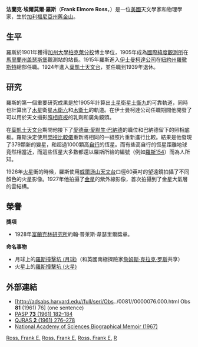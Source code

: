 {{Infobox scientist
| name              = Frank Elmore Ross
| image             = <!--(filename only)-->
| image_size        = 
| caption           = 
| birth_date        = {{Birth date|1874|04|02}}
| birth_place       = {{USA}}[[加州|加州]][[舊金山|舊金山]]
| death_date        = {{Death date and age|1960|09|21|1874|04|02}}
| death_place       = {{USA}}[[加州|加州]][[Altadena|Altadena]]
| nationality       = {{USA}}
| fields            = [[天文學|天文學]]
| workplaces        = [[葉凱士天文台|葉凱士天文台]]<br>[[國際緯度觀測所|國際緯度觀測所]]
| alma_mater        = [[加州大學柏克萊分校|加州大學柏克萊分校]]
| doctoral_advisor  = 
| doctoral_students = 
| known_for         = 
| awards            = 
}}
'''法蘭克·埃爾莫爾·羅斯'''（'''Frank Elmore Ross'''，{{bd|1874年|4月2日|1960年|9月21日|catIdx=R}}）是一位[[美國|美國]]天文學家和物理學家，生於[[加利福尼亞州|加利福尼亞州]][[舊金山|舊金山]]。 

==生平==
羅斯於1901年獲得[[加州大學柏克萊分校|加州大學柏克萊分校]]博士學位，1905年成為[[國際緯度觀測所|國際緯度觀測所]]在[[馬里蘭州|馬里蘭州]][[盖瑟斯堡|盖瑟斯堡]]觀測站的站長。1915年羅斯進入[[伊士曼柯達公司|伊士曼柯達公司]]在[[紐約州|紐約州]][[羅徹斯特_(紐約州)|羅徹斯特]]總部任職。1924年進入[[葉凱士天文台|葉凱士天文台]]，並任職到1939年退休。

==研究==
羅斯的第一個重要研究成果是於1905年計算出[[土星|土星]]衛星[[土衛九|土衛九]]的可靠軌道，同時也計算出了[[木星|木星]]衛星[[木衛六|木衛六]]和[[木衛七|木衛七]]的軌道。在伊士曼柯達公司任職期間他開發了可以用於天文攝影[[照相底板|照相底板]]的乳劑和廣角鏡頭。

在[[葉凱士天文台|葉凱士天文台]]期間他接下了[[愛德華·愛默生·巴納德|愛德華·愛默生·巴納德]]的職位和巴納德留下的照相底板。羅斯決定使用[[閃視比較儀|閃視比較儀]]重新將相同的一組照片重新進行比較。結果是他發現了379顆新的變星，和超過1000顆高[[自行|自行]]的恆星。而有些高自行的恆星距離地球竟然相當近，而這些恆星大多數都還以羅斯所給的編號（例如[[羅斯154|羅斯154]]）而為人所知。

1926年[[火星|火星]]衝的時候，羅斯使用[[威爾遜山天文台|威爾遜山天文台]]口徑60英吋的望遠鏡拍攝了不同顏色的火星影像。1927年他拍攝了[[金星|金星]]的紫外線影像，首次拍攝到了金星大氣層的雲結構。

==榮譽==
'''獎項'''
*1928年[[富蘭克林研究所|富蘭克林研究所]]約翰·普萊斯·韋瑟里爾獎章。

'''命名事物'''
*月球上的[[羅斯撞擊坑_(月球)|羅斯撞擊坑 (月球)]]（和英國南極探險家[[詹姆斯·克拉克·罗斯|詹姆斯·克拉克·罗斯]]共享）
*火星上的[[羅斯撞擊坑_(火星)|羅斯撞擊坑 (火星)]]

==外部連結==
*[http://adsabs.harvard.edu//full/seri/Obs../0081//0000076.000.html Obs '''81''' (1961) 76] {{Wayback|url=http://adsabs.harvard.edu//full/seri/Obs../0081//0000076.000.html |date=20190827052831 }} (one sentence)
* [http://adsbit.harvard.edu//full/seri/PASP./0073//0000182.000.html PASP '''73''' (1961) 182–184] {{Wayback|url=http://adsbit.harvard.edu//full/seri/PASP./0073//0000182.000.html |date=20190828045958 }}
* [http://adsbit.harvard.edu//full/seri/QJRAS/0002//0000276.000.html QJRAS '''2''' (1961) 276–278] {{Wayback|url=http://adsbit.harvard.edu//full/seri/QJRAS/0002//0000276.000.html |date=20190822193533 }}
* [http://books.nap.edu/html/biomems/fross.pdf National Academy of Sciences Biographical Memoir (1967)]


{{Authority control}}
{{DEFAULTSORT:Ross, Frank Elmore}}
[[Category:舊金山人|Ross, Frank E.]]
[[Category:美国物理学家|Ross, Frank E.]]
[[Category:美国天文学家|Ross, Frank E.]]
[[Category:加利福尼亞大學柏克萊分校校友|R]]